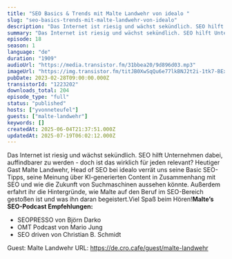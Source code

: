 ```yaml
---
title: "SEO Basics & Trends mit Malte Landwehr von idealo "
slug: "seo-basics-trends-mit-malte-landwehr-von-idealo"
description: "Das Internet ist riesig und wächst sekündlich. SEO hilft Unternehmen dabei, auffindbarer zu werden - doch ist das wirklich für jeden relevant? Heutiger Gast Malte Landwehr, Head of SEO bei idealo verrät uns seine Basic SEO-Tipps, seine Meinung über KI-generierten Content in Zusammenhang mit SEO und wie die Zukunft von Suchmaschinen aussehen könnte. Außerdem erfahrt ihr die Hintergründe, wie Malte auf den Beruf im SEO-Bereich gestoßen ist und was ihn daran begeistert.Viel Spaß beim Hören!**Malte’s SEO-Podcast Empfehlungen:**\n- SEOPRESSO von Björn Darko\n- OMT Podcast von Mario Jung\n- SEO driven von Christian B. Schmidt\n\nGuest: Malte Landwehr\nURL: https://de.cro.cafe/guest/malte-landwehr"
summary: "Das Internet ist riesig und wächst sekündlich. SEO hilft Unternehmen dabei, auffindbarer zu werden - doch ist das wirklich für jeden relevant? Heutiger Gast Malte Landwehr, Head of SEO bei idealo verrät uns seine Basic SEO-Tipps, seine Meinung über KI-generierten Content in Zusammenhang mit SEO und wie die Zukunft von Suchmaschinen aussehen könnte. Außerdem erfahrt ihr die Hintergründe, wie Malte auf den Beruf im SEO-Bereich gestoßen ist und was ihn daran begeistert.Viel Spaß beim Hören!Malte’s SEO-Podcast Empfehlungen:SEOPRESSO von Björn DarkoOMT Podcast von Mario JungSEO driven von Christian B. Schmidt\n\nGuest: Malte Landwehr\nURL: https://de.cro.cafe/guest/malte-landwehr"
episode: 18
season: 1
language: "de"
duration: "1909"
audioUrl: "https://media.transistor.fm/31bbea20/9d896d03.mp3"
imageUrl: "https://img.transistor.fm/titJB0XwSqQu6e77lkBNJ2t2i-1tk7-BEx3Tw4N0X6I/rs:fill:3000:3000:1/q:60/aHR0cHM6Ly9pbWct/dXBsb2FkLXByb2R1/Y3Rpb24udHJhbnNp/c3Rvci5mbS8xMjM0/MGRmOWQxOWEyNmIz/MjkxNDg0NWFkYWE4/ZDg1Mi5wbmc.webp"
pubDate: 2023-02-28T09:00:00.000Z
transistorId: "1223202"
downloads_total: 204
episode_type: "full"
status: "published"
hosts: ["yvonneteufel"]
guests: ["malte-landwehr"]
keywords: []
createdAt: 2025-06-04T21:37:51.000Z
updatedAt: 2025-07-19T06:02:12.000Z
---
```


Das Internet ist riesig und wächst sekündlich. SEO hilft Unternehmen dabei, auffindbarer zu werden - doch ist das wirklich für jeden relevant? Heutiger Gast Malte Landwehr, Head of SEO bei idealo verrät uns seine Basic SEO-Tipps, seine Meinung über KI-generierten Content in Zusammenhang mit SEO und wie die Zukunft von Suchmaschinen aussehen könnte. Außerdem erfahrt ihr die Hintergründe, wie Malte auf den Beruf im SEO-Bereich gestoßen ist und was ihn daran begeistert.Viel Spaß beim Hören!**Malte’s SEO-Podcast Empfehlungen:**
- SEOPRESSO von Björn Darko
- OMT Podcast von Mario Jung
- SEO driven von Christian B. Schmidt

Guest: Malte Landwehr
URL: https://de.cro.cafe/guest/malte-landwehr
